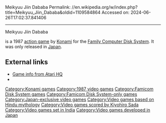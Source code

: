 Meikyuu Jiin Dababa
Permalink: //en.wikipedia.org/w/index.php?title=Meikyuu_Jiin_Dababa&oldid=1109584864
Accessed on: 2024-06-26T17:02:37.841406



------
Meikyuu Jiin Dababa
{{Infobox video game
| title        = Meikyū Jiin Dababa
| image        = 
| developer    = [[Konami]]
| publisher    = Konami
| programmer   = Nobuhiro Matsuoka
| artist       = Yoichi Yoshimoto
| composer     = Shinya Sakamoto<br>Satoe Terashima<br>Kiyohiro Sada
| released     = {{vgrelease|JP|May 29, 1987}}
| genre        = [[Action game|Action]]
| modes        = [[Single player]]
| platforms    = [[Family Computer Disk System]]
}}

{{nihongo|'''''Meikyū Jiin Dababa'''''|迷宮寺院ダババ||lit. "Temple Labyrinth Dababa"}} is a 1987 [[action game]] by [[Konami]] for the [[Family Computer Disk System]]. It was only released in [[Japan]].

==External links==
* [http://www.atarihq.com/tsr/fds/dababa.html Game info from Atari HQ]
* {{Mobygames|/meiky-jiin-dababa}}

[[Category:Konami games]]
[[Category:1987 video games]]
[[Category:Famicom Disk System games]]
[[Category:Famicom Disk System-only games]]
[[Category:Japan-exclusive video games]]
[[Category:Video games based on Hindu mythology]]
[[Category:Video games scored by Kiyohiro Sada]]
[[Category:Video games set in India]]
[[Category:Video games developed in Japan]]
{{Video game stub}}